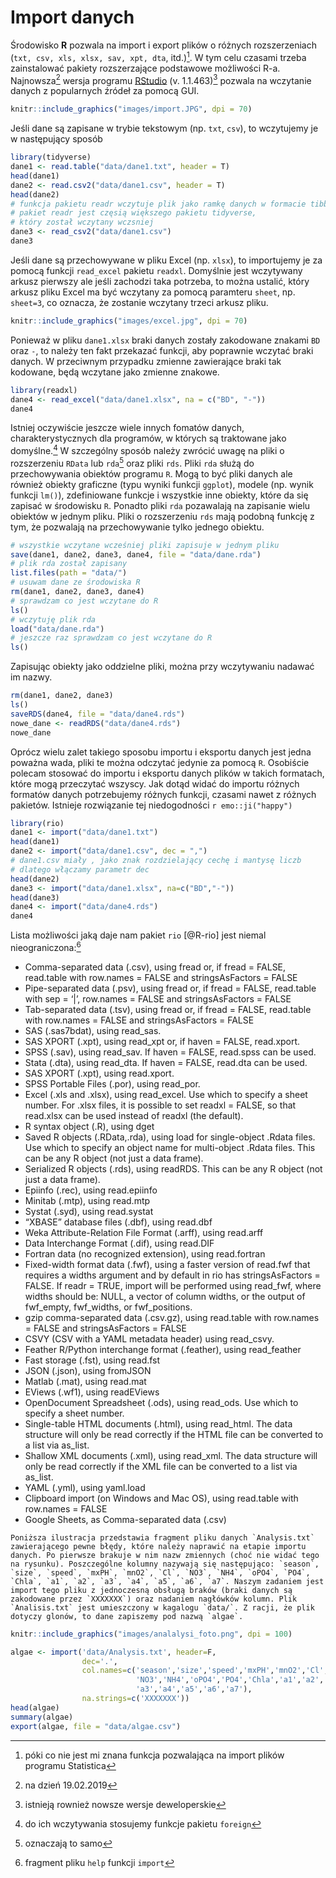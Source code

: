 # Import danych {#roz1}

Środowisko **R** pozwala na import i export plików o różnych rozszerzeniach (`txt, csv, xls, xlsx, sav, xpt, dta`, itd.)^[póki co nie jest mi znana funkcja pozwalająca na import plików programu Statistica]. W tym celu czasami trzeba zainstalować pakiety rozszerzające podstawowe możliwości R-a. Najnowsza^[na dzień 19.02.2019] wersja programu [RStudio](https://www.rstudio.com) (v. 1.1.463)^[istnieją rownież nowsze wersje deweloperskie]  pozwala na wczytanie danych z popularnych źródeł za pomocą GUI.

```r
knitr::include_graphics("images/import.JPG", dpi = 70)
```

Jeśli dane są zapisane w trybie tekstowym (np. `txt`, `csv`), to wczytujemy je w następujący sposób

```r
library(tidyverse)
dane1 <- read.table("data/dane1.txt", header = T)
head(dane1)
dane2 <- read.csv2("data/dane1.csv", header = T)
head(dane2)
# funkcja pakietu readr wczytuje plik jako ramkę danych w formacie tibble
# pakiet readr jest częsią większego pakietu tidyverse, 
# który został wczytany wczsniej
dane3 <- read_csv2("data/dane1.csv")
dane3
```

Jeśli dane są przechowywane w pliku Excel (np. `xlsx`), to importujemy je za pomocą funkcji `read_excel` pakietu `readxl`. Domyślnie jest wczytywany arkusz pierwszy ale jeśli zachodzi taka potrzeba, to można ustalić, który arkusz pliku Excel ma być wczytany za pomocą paramteru `sheet`, np. `sheet=3`, co oznacza, że zostanie wczytany trzeci arkusz pliku.

```r
knitr::include_graphics("images/excel.jpg", dpi = 70)
```

Ponieważ w pliku `dane1.xlsx` braki danych zostały zakodowane znakami `BD` oraz `-`, to należy ten fakt przekazać funkcji, aby poprawnie wczytać braki danych. W przeciwnym przypadku zmienne zawierające braki tak kodowane, będą wczytane jako zmienne znakowe.

```r
library(readxl)
dane4 <- read_excel("data/dane1.xlsx", na = c("BD", "-"))
dane4
```

Istniej oczywiście jeszcze wiele innych fomatów danych, charakterystycznych dla programów, w których są traktowane jako domyślne.^[do ich wczytywania stosujemy funkcje pakietu `foreign`] W szczególny sposób należy zwrócić uwagę na pliki o rozszerzeniu `RData` lub `rda`^[oznaczają to samo] oraz pliki `rds`. Pliki `rda` służą do przechowywania obiektów programu `R`. Mogą to być pliki danych ale również obiekty graficzne (typu wyniki funkcji `ggplot`), modele (np. wynik funkcji `lm()`), zdefiniowane funkcje i wszystkie inne obiekty, które da się zapisać w środowisku `R`. Ponadto pliki `rda` pozawalają na zapisanie wielu obiektów w jednym pliku. Pliki o rozszerzeniu `rds` mają podobną funkcję z tym, że pozwalają na przechowywanie tylko jednego obiektu.

```r
# wszystkie wczytane wcześniej pliki zapisuje w jednym pliku
save(dane1, dane2, dane3, dane4, file = "data/dane.rda")
# plik rda został zapisany
list.files(path = "data/")
# usuwam dane ze środowiska R
rm(dane1, dane2, dane3, dane4)
# sprawdzam co jest wczytane do R
ls()
# wczytuję plik rda
load("data/dane.rda")
# jeszcze raz sprawdzam co jest wczytane do R
ls()
```

Zapisując obiekty jako oddzielne pliki, można przy wczytywaniu nadawać im nazwy.

```r
rm(dane1, dane2, dane3)
ls()
saveRDS(dane4, file = "data/dane4.rds")
nowe_dane <- readRDS("data/dane4.rds")
nowe_dane
```

Oprócz wielu zalet takiego sposobu importu i eksportu danych jest jedna poważna wada, pliki te można odczytać jedynie za pomocą `R`. Osobiście polecam stosować do importu i eksportu danych plików w takich formatach, które mogą przeczytać wszyscy. Jak dotąd widać do importu różnych formatów danych potrzebujemy różnych funkcji, czasami nawet z różnych pakietów. Istnieje rozwiązanie tej niedogodności `r emo::ji("happy")`

```r
library(rio)
dane1 <- import("data/dane1.txt")
head(dane1)
dane2 <- import("data/dane1.csv", dec = ",")
# dane1.csv miały , jako znak rozdzielający cechę i mantysę liczb
# dlatego włączamy parametr dec
head(dane2)
dane3 <- import("data/dane1.xlsx", na=c("BD","-"))
head(dane3)
dane4 <- import("data/dane4.rds")
dane4
```


Lista możliwości jaką daje nam pakiet `rio` [@R-rio] jest niemal nieograniczona:^[fragment pliku `help` funkcji `import`]

- Comma-separated data (.csv), using fread or, if fread = FALSE, read.table with row.names = FALSE and stringsAsFactors = FALSE
- Pipe-separated data (.psv), using fread or, if fread = FALSE, read.table with sep = '|', row.names = FALSE and stringsAsFactors = FALSE
- Tab-separated data (.tsv), using fread or, if fread = FALSE, read.table with row.names = FALSE and stringsAsFactors = FALSE
- SAS (.sas7bdat), using read_sas.
- SAS XPORT (.xpt), using read_xpt or, if haven = FALSE, read.xport.
- SPSS (.sav), using read_sav. If haven = FALSE, read.spss can be used.
- Stata (.dta), using read_dta. If haven = FALSE, read.dta can be used.
- SAS XPORT (.xpt), using read.xport.
- SPSS Portable Files (.por), using read_por.
- Excel (.xls and .xlsx), using read_excel. Use which to specify a sheet number. For .xlsx files, it is possible to set readxl = FALSE, so that read.xlsx can be used instead of readxl (the default).
- R syntax object (.R), using dget
- Saved R objects (.RData,.rda), using load for single-object .Rdata files. Use which to specify an object name for multi-object .Rdata files. This can be any R object (not just a data frame).
- Serialized R objects (.rds), using readRDS. This can be any R object (not just a data frame).
- Epiinfo (.rec), using read.epiinfo
- Minitab (.mtp), using read.mtp
- Systat (.syd), using read.systat
- "XBASE" database files (.dbf), using read.dbf
- Weka Attribute-Relation File Format (.arff), using read.arff
- Data Interchange Format (.dif), using read.DIF
- Fortran data (no recognized extension), using read.fortran
- Fixed-width format data (.fwf), using a faster version of read.fwf that requires a widths argument and by default in rio has stringsAsFactors = FALSE. If readr = TRUE, import will be performed using read_fwf, where widths should be: NULL, a vector of column widths, or the output of fwf_empty, fwf_widths, or fwf_positions.
- gzip comma-separated data (.csv.gz), using read.table with row.names = FALSE and stringsAsFactors = FALSE
- CSVY (CSV with a YAML metadata header) using read_csvy.
- Feather R/Python interchange format (.feather), using read_feather
- Fast storage (.fst), using read.fst
- JSON (.json), using fromJSON
- Matlab (.mat), using read.mat
- EViews (.wf1), using readEViews
- OpenDocument Spreadsheet (.ods), using read_ods. Use which to specify a sheet number.
- Single-table HTML documents (.html), using read_html. The data structure will only be read correctly if the HTML file can be converted to a list via as_list.
- Shallow XML documents (.xml), using read_xml. The data structure will only be read correctly if the XML file can be converted to a list via as_list.
- YAML (.yml), using yaml.load
- Clipboard import (on Windows and Mac OS), using read.table with row.names = FALSE
- Google Sheets, as Comma-separated data (.csv)


```example
Poniższa ilustracja przedstawia fragment pliku danych `Analysis.txt` zawierającego pewne błędy, które należy naprawić na etapie importu danych. Po pierwsze brakuje w nim nazw zmiennych (choć nie widać tego na rysunku). Poszczególne kolumny nazywają się następująco: `season`, `size`, `speed`, `mxPH`, `mnO2`, `Cl`, `NO3`, `NH4`, `oPO4`, `PO4`, `Chla`, `a1`, `a2`, `a3`, `a4`, `a5`, `a6`, `a7`. Naszym zadaniem jest import tego pliku z jednoczesną obsługą braków (braki danych są zakodowane przez `XXXXXXX`) oraz nadaniem nagłówków kolumn. Plik `Analisis.txt` jest umieszczony w kagalogu `data/`. Z racji, że plik dotyczy glonów, to dane zapiszemy pod nazwą `algae`.
```

```r
knitr::include_graphics("images/analalysi_foto.png", dpi = 100)
```

```r
algae <- import('data/Analysis.txt', header=F, 
                dec='.', 
                col.names=c('season','size','speed','mxPH','mnO2','Cl',
                            'NO3','NH4','oPO4','PO4','Chla','a1','a2',
                            'a3','a4','a5','a6','a7'),
                na.strings=c('XXXXXXX'))
head(algae)
summary(algae)
export(algae, file = "data/algae.csv")
```
